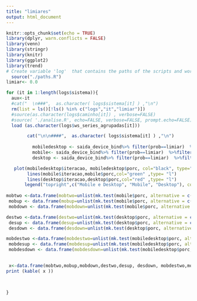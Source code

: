 ```yaml
---
title: "limiares"
output: html_document
---
```


```r
knitr::opts_chunk$set(echo = TRUE)
library(dplyr, warn.conflicts = FALSE)
library(venn)
library(stringr)
library(knitr)
library(ggplot2)
library(trend)
# Create variable 'log'  that contains the paths of the scripts and workspaces (.RData)
  source("./paths.R")
limiar<- 0.0
```



```r
for (it in 1:length(logs$sistema)){
  aux<-it
  #cat("  \n###",  as.character( logs$sistema[it] ) ,"\n")
  rm(list = ls()[!ls() %in% c("logs","it","limiar")])
  #source(as.character(logs$caminho[it]) , verbose=FALSE)
  #source( './analise.R', echo=FALSE, verbose=FALSE, prompt.echo=FALSE)
  load (as.character(logs$ws_series_agrupadas[it]))

        cat("\n\n####",  as.character( logs$sistema[it] ) ,"\n")
       
          mobiledesktop <- saida_device_bind%>% filter(prob==limiar)  %>%filter(tipo=="desktop mobile")  
          mobile<- saida_device_bind%>% filter(prob==limiar)  %>%filter(tipo=="mobile")
          desktop <- saida_device_bind%>% filter(prob==limiar)  %>%filter(tipo=="desktop") 

   plot(mobiledesktop$iteracao, mobiledesktop$porc, col="black", type="l", xlab="Tempo (semanas)",ylim=c(0,100), ylab="Porcentagem")
        lines(mobile$iteracao,mobile$porc,col="green" ,type= "l")     
        lines(desktop$iteracao,desktop$porc,col="red" ,type= "l")
       legend("topright",c("Mobile e Desktop", "Mobile", "Desktop"), col=c("black","green", "red"),lty=1)
 
mobtwo <-data.frame(mobtwo=unlist(mk.test(mobile$porc, alternative = c("two.sided"), continuity = TRUE)))
 mobup <- data.frame(mobup=unlist(mk.test(mobile$porc, alternative = c("greater"), continuity = TRUE)))
 mobdown <- data.frame(mobdown=unlist(mk.test(mobile$porc, alternative = c("less"), continuity = TRUE)))

destwo <-data.frame(destwo=unlist(mk.test(desktop$porc, alternative = c("two.sided"), continuity = TRUE)))
 desup <- data.frame(desup=unlist(mk.test(desktop$porc, alternative = c("greater"), continuity = TRUE)))
 desdown <- data.frame(desdown=unlist(mk.test(desktop$porc, alternative = c("less"), continuity = TRUE)))

mobdestwo <-data.frame(mobdestwo=unlist(mk.test(mobiledesktop$porc, alternative = c("two.sided"), continuity = TRUE)))
 mobdesup <- data.frame(mobdesup=unlist(mk.test(mobiledesktop$porc, alternative = c("greater"), continuity = TRUE)))
 mobdesdown <- data.frame(mobdesdown=unlist(mk.test(mobiledesktop$porc, alternative = c("less"), continuity = TRUE)))

 
 x<-data.frame(mobtwo,mobup,mobdown,destwo,desup, desdown, mobdestwo,mobdesup,mobdesdown)
print (kable( x ))

 
  
}

```

